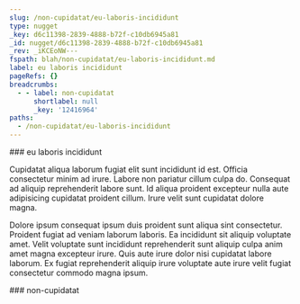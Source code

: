 ```yaml
---
slug: /non-cupidatat/eu-laboris-incididunt
type: nugget
_key: d6c11398-2839-4888-b72f-c10db6945a81
_id: nugget/d6c11398-2839-4888-b72f-c10db6945a81
_rev: _iKCEoNW---
fspath: blah/non-cupidatat/eu-laboris-incididunt.md
label: eu laboris incididunt
pageRefs: {}
breadcrumbs:
  - - label: non-cupidatat
      shortlabel: null
      _key: '12416964'
paths:
  - /non-cupidatat/eu-laboris-incididunt
---
```


<NuggetArea>
<Nugget slug="/non-cupidatat/eu-laboris-incididunt" type="nugget" _key="d6c11398-2839-4888-b72f-c10db6945a81" _id="nugget/d6c11398-2839-4888-b72f-c10db6945a81" _rev="_iKCEoNW---" fspath="blah/non-cupidatat/eu-laboris-incididunt.md" label="eu laboris incididunt" paths="/non-cupidatat/eu-laboris-incididunt">
<NuggetBody>
### eu laboris incididunt

Cupidatat aliqua laborum fugiat elit sunt incididunt id est. Officia consectetur minim ad irure. Labore non pariatur cillum culpa do. Consequat ad aliquip reprehenderit labore sunt. Id aliqua proident excepteur nulla aute adipisicing cupidatat proident cillum. Irure velit sunt cupidatat dolore magna.

Dolore ipsum consequat ipsum duis proident sunt aliqua sint consectetur. Proident fugiat ad veniam laborum laboris. Ea incididunt sit aliquip voluptate amet. Velit voluptate sunt incididunt reprehenderit sunt aliquip culpa anim amet magna excepteur irure. Quis aute irure dolor nisi cupidatat labore laborum. Ex fugiat reprehenderit aliquip irure voluptate aute irure velit fugiat consectetur commodo magna ipsum.

</NuggetBody>
<Breadcrumbs>
<Crumbs>
<Crumb _key="12416964" label="non-cupidatat" />
</Crumbs>
</Breadcrumbs>
</Nugget>

<NuggetsInbound>
</NuggetsInbound>
<NuggetsOutbound>
</NuggetsOutbound>
</NuggetArea>
<PassagesInbound>
<Passage direction="inbound" type="passage" _key="12416964" _id="passage/12416964" _rev="_iKCEoLC--_" label="non-cupidatat" passage="non-cupidatat" fspath="blah/non-cupidatat" paths="/non-cupidatat" slug="/non-cupidatat">
<NuggetBody>
### non-cupidatat

</NuggetBody>
</Passage>

</PassagesInbound>
<PassagesOutbound>
</PassagesOutbound>